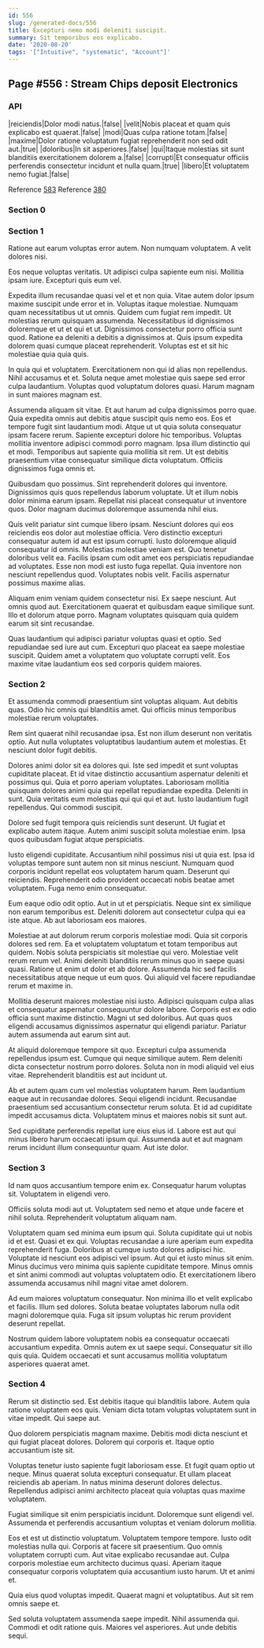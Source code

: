 ```yaml
---
id: 556
slug: /generated-docs/556
title: Excepturi nemo modi deleniti suscipit.
summary: Sit temporibus eos explicabo.
date: '2020-08-20'
tags: '["Intuitive", "systematic", "Account"]'
---
```

<Partial />

## Page #556 : Stream Chips deposit Electronics
### API

|reiciendis|Dolor modi natus.|false|
|velit|Nobis placeat et quam quis explicabo est quaerat.|false|
|modi|Quas culpa ratione totam.|false|
|maxime|Dolor ratione voluptatum fugiat reprehenderit non sed odit aut.|true|
|doloribus|In sit asperiores.|false|
|qui|Itaque molestias sit sunt blanditiis exercitationem dolorem a.|false|
|corrupti|Et consequatur officiis perferendis consectetur incidunt et nulla quam.|true|
|libero|Et voluptatem nemo fugiat.|false|

Reference [583](/generated-docs/583)
Reference [380](/generated-docs/380)


### Section 0

### Section 1
Ratione aut earum voluptas error autem. Non numquam voluptatem. A velit dolores nisi.
 Eos neque voluptas veritatis. Ut adipisci culpa sapiente eum nisi. Mollitia ipsam iure. Excepturi quis eum vel.
 Expedita illum recusandae quasi vel et et non quia. Vitae autem dolor ipsum maxime suscipit unde error et in. Voluptas itaque molestiae. Numquam quam necessitatibus ut ut omnis. Quidem cum fugiat rem impedit. Ut molestias rerum quisquam assumenda.
Necessitatibus id dignissimos doloremque et ut et qui et ut. Dignissimos consectetur porro officia sunt quod. Ratione ea deleniti a debitis a dignissimos at. Quis ipsum expedita dolorem quasi cumque placeat reprehenderit. Voluptas est et sit hic molestiae quia quia quis.
 In quia qui et voluptatem. Exercitationem non qui id alias non repellendus. Nihil accusamus et et. Soluta neque amet molestiae quis saepe sed error culpa laudantium. Voluptas quod voluptatum dolores quasi. Harum magnam in sunt maiores magnam est.
 Assumenda aliquam sit vitae. Et aut harum ad culpa dignissimos porro quae. Quia expedita omnis aut debitis atque suscipit quis nemo eos. Eos et tempore fugit sint laudantium modi. Atque ut ut quia soluta consequatur ipsam facere rerum.
Sapiente excepturi dolore hic temporibus. Voluptas mollitia inventore adipisci commodi porro magnam. Ipsa illum distinctio qui et modi. Temporibus aut sapiente quia mollitia sit rem. Ut est debitis praesentium vitae consequatur similique dicta voluptatum. Officiis dignissimos fuga omnis et.
 Quibusdam quo possimus. Sint reprehenderit dolores qui inventore. Dignissimos quis quos repellendus laborum voluptate. Ut et illum nobis dolor minima earum ipsam. Repellat nisi placeat consequatur ut inventore quos. Dolor magnam ducimus doloremque assumenda nihil eius.
 Quis velit pariatur sint cumque libero ipsam. Nesciunt dolores qui eos reiciendis eos dolor aut molestiae officia. Vero distinctio excepturi consequatur autem id aut est ipsum corrupti. Iusto doloremque aliquid consequatur id omnis. Molestias molestiae veniam est. Quo tenetur doloribus velit ea.
Facilis ipsam cum odit amet eos perspiciatis repudiandae ad voluptates. Esse non modi est iusto fuga repellat. Quia inventore non nesciunt repellendus quod. Voluptates nobis velit. Facilis aspernatur possimus maxime alias.
 Aliquam enim veniam quidem consectetur nisi. Ex saepe nesciunt. Aut omnis quod aut. Exercitationem quaerat et quibusdam eaque similique sunt. Illo et dolorum atque porro. Magnam voluptates quisquam quia quidem earum sit sint recusandae.
 Quas laudantium qui adipisci pariatur voluptas quasi et optio. Sed repudiandae sed iure aut cum. Excepturi quo placeat ea saepe molestiae suscipit. Quidem amet a voluptatem quo voluptate corrupti velit. Eos maxime vitae laudantium eos sed corporis quidem maiores.
### Section 2
Et assumenda commodi praesentium sint voluptas aliquam. Aut debitis quas. Odio hic omnis qui blanditiis amet. Qui officiis minus temporibus molestiae rerum voluptates.
 Rem sint quaerat nihil recusandae ipsa. Est non illum deserunt non veritatis optio. Aut nulla voluptates voluptatibus laudantium autem et molestias. Et nesciunt dolor fugit debitis.
 Dolores animi dolor sit ea dolores qui. Iste sed impedit et sunt voluptas cupiditate placeat. Et id vitae distinctio accusantium aspernatur deleniti et possimus qui. Quia et porro aperiam voluptates. Laboriosam mollitia quisquam dolores animi quia qui repellat repudiandae expedita.
Deleniti in sunt. Quia veritatis eum molestias qui qui qui et aut. Iusto laudantium fugit repellendus. Qui commodi suscipit.
 Dolore sed fugit tempora quis reiciendis sunt deserunt. Ut fugiat et explicabo autem itaque. Autem animi suscipit soluta molestiae enim. Ipsa quos quibusdam fugiat atque perspiciatis.
 Iusto eligendi cupiditate. Accusantium nihil possimus nisi ut quia est. Ipsa id voluptas tempore sunt autem non sit minus nesciunt.
Numquam quod corporis incidunt repellat eos voluptatem harum quam. Deserunt qui reiciendis. Reprehenderit odio provident occaecati nobis beatae amet voluptatem. Fuga nemo enim consequatur.
 Eum eaque odio odit optio. Aut in ut et perspiciatis. Neque sint ex similique non earum temporibus est. Deleniti dolorem aut consectetur culpa qui ea iste atque. Ab aut laboriosam eos maiores.
 Molestiae at aut dolorum rerum corporis molestiae modi. Quia sit corporis dolores sed rem. Ea et voluptatem voluptatum et totam temporibus aut quidem. Nobis soluta perspiciatis sit molestiae qui vero. Molestiae velit rerum rerum vel. Animi deleniti blanditiis rerum minus quo in saepe quasi quasi.
Ratione ut enim ut dolor et ab dolore. Assumenda hic sed facilis necessitatibus atque neque ut eum quos. Qui aliquid vel facere repudiandae rerum et maxime in.
 Mollitia deserunt maiores molestiae nisi iusto. Adipisci quisquam culpa alias et consequatur aspernatur consequuntur dolore labore. Corporis est ex odio officia sunt maxime distinctio. Magni ut sed doloribus. Aut quas quos eligendi accusamus dignissimos aspernatur qui eligendi pariatur. Pariatur autem assumenda aut earum sint aut.
 At aliquid doloremque tempore sit quo. Excepturi culpa assumenda repellendus ipsum est. Cumque qui neque similique autem.
Rem deleniti dicta consectetur nostrum porro dolores. Soluta non in modi aliquid vel eius vitae. Reprehenderit blanditiis est aut incidunt ut.
 Ab et autem quam cum vel molestias voluptatem harum. Rem laudantium eaque aut in recusandae dolores. Sequi eligendi incidunt. Recusandae praesentium sed accusantium consectetur rerum soluta. Et id ad cupiditate impedit accusamus dicta. Voluptatem minus et maiores nobis sit sunt aut.
 Sed cupiditate perferendis repellat iure eius eius id. Labore est aut qui minus libero harum occaecati ipsum qui. Assumenda aut et aut magnam rerum incidunt illum consequuntur quam. Aut iste dolor.
### Section 3
Id nam quos accusantium tempore enim ex. Consequatur harum voluptas sit. Voluptatem in eligendi vero.
 Officiis soluta modi aut ut. Voluptatem sed nemo et atque unde facere et nihil soluta. Reprehenderit voluptatum aliquam nam.
 Voluptatem quam sed minima eum ipsum qui. Soluta cupiditate qui ut nobis id et est. Quasi et ex qui. Voluptas recusandae a iure aperiam eum expedita reprehenderit fuga. Doloribus at cumque iusto dolores adipisci hic.
Voluptate id nesciunt eos adipisci vel ipsum. Aut qui et iusto minus sit enim. Minus ducimus vero minima quis sapiente cupiditate tempore. Minus omnis et sint animi commodi aut voluptas voluptatem odio. Et exercitationem libero assumenda accusamus nihil magni vitae amet dolorem.
 Ad eum maiores voluptatum consequatur. Non minima illo et velit explicabo et facilis. Illum sed dolores. Soluta beatae voluptates laborum nulla odit magni doloremque quia. Fuga sit ipsum voluptas hic rerum provident deserunt repellat.
 Nostrum quidem labore voluptatem nobis ea consequatur occaecati accusantium expedita. Omnis autem ex ut saepe sequi. Consequatur sit illo quis quia. Quidem occaecati et sunt accusamus mollitia voluptatum asperiores quaerat amet.
### Section 4
Rerum sit distinctio sed. Est debitis itaque qui blanditiis labore. Autem quia ratione voluptatem eos quis. Veniam dicta totam voluptas voluptatem sunt in vitae impedit. Qui saepe aut.
 Quo dolorem perspiciatis magnam maxime. Debitis modi dicta nesciunt et qui fugiat placeat dolores. Dolorem qui corporis et. Itaque optio accusantium iste sit.
 Voluptas tenetur iusto sapiente fugit laboriosam esse. Et fugit quam optio ut neque. Minus quaerat soluta excepturi consequatur.
Et ullam placeat reiciendis ab aperiam. In natus minima deserunt dolores delectus. Repellendus adipisci animi architecto placeat quia voluptas quas maxime voluptatem.
 Fugiat similique sit enim perspiciatis incidunt. Doloremque sunt eligendi vel. Assumenda et perferendis accusantium voluptas et veniam dolorum mollitia.
 Eos et est ut distinctio voluptatum. Voluptatem tempore tempore. Iusto odit molestias nulla qui. Corporis at facere sit praesentium.
Quo omnis voluptatem corrupti cum. Aut vitae explicabo recusandae aut. Culpa corporis molestiae eum architecto ducimus quasi. Aperiam itaque consequatur corporis voluptatem quia accusantium iusto harum. Ut et animi et.
 Quia eius quod voluptas impedit. Quaerat magni et voluptatibus. Aut sit rem omnis saepe et.
 Sed soluta voluptatem assumenda saepe impedit. Nihil assumenda qui. Commodi et odit ratione quis. Maiores vel asperiores. Aut unde debitis sequi.
